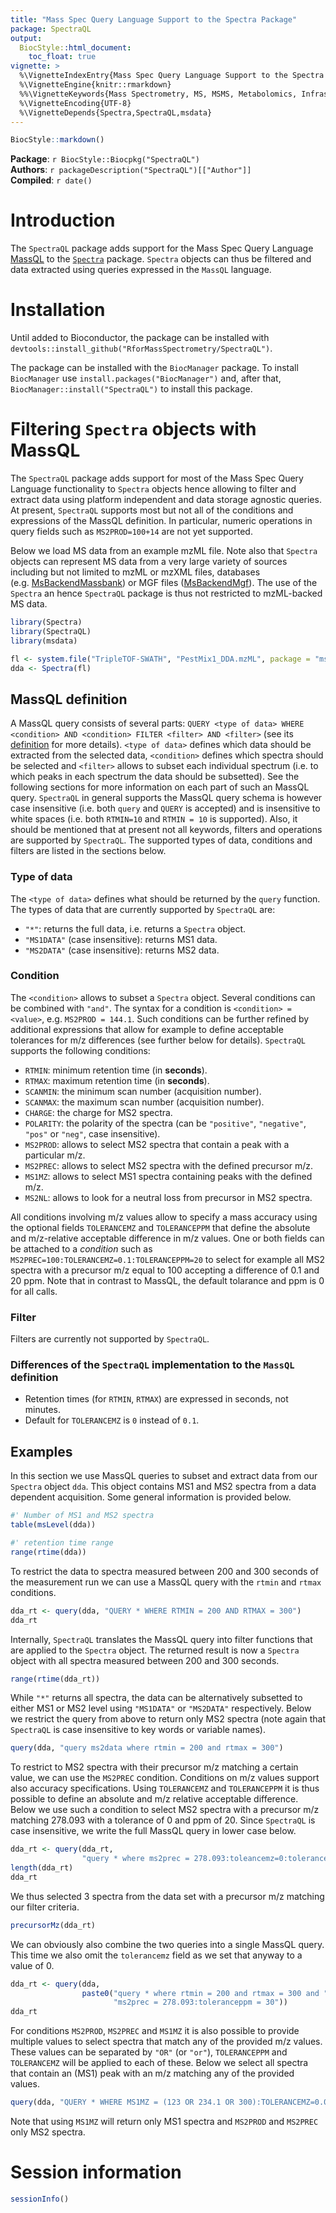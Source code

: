 ```yaml
---
title: "Mass Spec Query Language Support to the Spectra Package"
package: SpectraQL
output:
  BiocStyle::html_document:
    toc_float: true
vignette: >
  %\VignetteIndexEntry{Mass Spec Query Language Support to the Spectra Package}
  %\VignetteEngine{knitr::rmarkdown}
  %%\VignetteKeywords{Mass Spectrometry, MS, MSMS, Metabolomics, Infrastructure}
  %\VignetteEncoding{UTF-8}
  %\VignetteDepends{Spectra,SpectraQL,msdata}
---
```


```r
BiocStyle::markdown()
```

**Package**: `r BiocStyle::Biocpkg("SpectraQL")`<br />
**Authors**: `r packageDescription("SpectraQL")[["Author"]] `<br />
**Compiled**: `r date()`


# Introduction

The `SpectraQL` package adds support for the Mass Spec Query Language
[MassQL](https://mwang87.github.io/MassQueryLanguage_Documentation/) to the
[`Spectra`](https://rformassspectrometry.github.io/Spectra) package. `Spectra`
objects can thus be filtered and data extracted using queries expressed in the
`MassQL` language.


# Installation

Until added to Bioconductor, the package can be installed with
`devtools::install_github("RforMassSpectrometry/SpectraQL")`.

The package can be installed with the `BiocManager` package. To
install `BiocManager` use `install.packages("BiocManager")` and, after that,
`BiocManager::install("SpectraQL")` to install this package.


# Filtering `Spectra` objects with MassQL

The `SpectraQL` package adds support for most of the Mass Spec Query Language
functionality to `Spectra` objects hence allowing to filter and extract data
using platform independent and data storage agnostic queries. At present,
`SpectraQL` supports most but not all of the conditions and expressions of the
MassQL definition. In particular, numeric operations in query fields such as
`MS2PROD=100+14` are not yet supported.

Below we load MS data from an example mzML file. Note also that `Spectra`
objects can represent MS data from a very large variety of sources including but
not limited to mzML or mzXML files, databases
(e.g. [MsBackendMassbank](https://rformassspectrometry.github.io/MsBackendMassbank/))
or MGF files
([MsBackendMgf](https://rformassspectrometry.github.io/MsBackendMgf/)). The use
of the `Spectra` an hence `SpectraQL` package is thus not restricted to
mzML-backed MS data.

```r
library(Spectra)
library(SpectraQL)
library(msdata)

fl <- system.file("TripleTOF-SWATH", "PestMix1_DDA.mzML", package = "msdata")
dda <- Spectra(fl)
```

## MassQL definition

A MassQL query consists of several parts: `QUERY <type of data> WHERE
<condition> AND <condition> FILTER <filter> AND <filter>` (see its
[definition](https://mwang87.github.io/MassQueryLanguage_Documentation/#definition-of-a-query)
for more details). `<type of data>` defines which data should be extracted from
the selected data, `<condition>` defines which spectra should be selected and
`<filter>` allows to subset each individual spectrum (i.e. to which peaks in
each spectrum the data should be subsetted). See the following sections for more
information on each part of such an MassQL query. `SpectraQL` in general
supports the MassQL query schema is however case insensitive (i.e. both `query`
and `QUERY` is accepted) and is insensitive to white spaces (i.e. both
`RTMIN=10` and `RTMIN = 10` is supported). Also, it should be mentioned that at
present not all keywords, filters and operations are supported by
`SpectraQL`. The supported types of data, conditions and filters are listed in
the sections below.

### Type of data

The `<type of data>` defines what should be returned by the `query`
function. The types of data that are currently supported by `SpectraQL` are:

- `"*"`: returns the full data, i.e. returns a `Spectra` object.
- `"MS1DATA"` (case insensitive): returns MS1 data.
- `"MS2DATA"` (case insensitive): returns MS2 data.


### Condition

The `<condition>` allows to subset a `Spectra` object. Several conditions can be
combined with `"and"`. The syntax for a condition is `<condition> = <value>`,
e.g. `MS2PROD = 144.1`. Such conditions can be further refined by additional
expressions that allow for example to define acceptable tolerances for m/z
differences (see further below for details). `SpectraQL` supports the following
conditions:

- `RTMIN`: minimum retention time (in **seconds**).
- `RTMAX`: maximum retention time (in **seconds**).
- `SCANMIN`: the minimum scan number (acquisition number).
- `SCANMAX`: the maximum scan number (acquisition number).
- `CHARGE`: the charge for MS2 spectra.
- `POLARITY`: the polarity of the spectra (can be `"positive"`, `"negative"`,
  `"pos"` or `"neg"`, case insensitive).
- `MS2PROD`: allows to select MS2 spectra that contain a peak with a particular
  m/z.
- `MS2PREC`: allows to select MS2 spectra with the defined precursor m/z.
- `MS1MZ`: allows to select MS1 spectra containing peaks with the defined m/z.
- `MS2NL`: allows to look for a neutral loss from precursor in MS2 spectra.

All conditions involving m/z values allow to specify a mass accuracy using the
optional fields `TOLERANCEMZ` and `TOLERANCEPPM` that define the absolute
and m/z-relative acceptable difference in m/z values. One or both fields can be
attached to a *condition* such as `MS2PREC=100:TOLERANCEMZ=0.1:TOLERANCEPPM=20`
to select for example all MS2 spectra with a precursor m/z equal to 100
accepting a difference of 0.1 and 20 ppm. Note that in contrast to MassQL, the
default tolarance and ppm is 0 for all calls.

### Filter

Filters are currently not supported by `SpectraQL`.


### Differences of the `SpectraQL` implementation to the `MassQL` definition

- Retention times (for `RTMIN`, `RTMAX`) are expressed in seconds, not minutes.
- Default for `TOLERANCEMZ` is `0` instead of `0.1`.

## Examples

In this section we use MassQL queries to subset and extract data from our
`Spectra` object `dda`. This object contains MS1 and MS2 spectra from a data
dependent acquisition. Some general information is provided below.

```r
#' Number of MS1 and MS2 spectra
table(msLevel(dda))

#' retention time range
range(rtime(dda))
```

To restrict the data to spectra measured between 200 and 300 seconds of the
measurement run we can use a MassQL query with the `rtmin` and `rtmax`
conditions.

```r
dda_rt <- query(dda, "QUERY * WHERE RTMIN = 200 AND RTMAX = 300")
dda_rt
```

Internally, `SpectraQL` translates the MassQL query into filter functions that
are applied to the `Spectra` object. The returned result is now a `Spectra`
object with all spectra measured between 200 and 300 seconds.

```r
range(rtime(dda_rt))
```

While `"*"` returns all spectra, the data can be alternatively subsetted to
either MS1 or MS2 level using `"MS1DATA"` or `"MS2DATA"` respectively. Below we
restrict the query from above to return only MS2 spectra (note again that
`SpectraQL` is case insensitive to key words or variable names).

```r
query(dda, "query ms2data where rtmin = 200 and rtmax = 300")
```

To restrict to MS2 spectra with their precursor m/z matching a certain value, we
can use the `MS2PREC` condition. Conditions on m/z values support also accuracy
specifications. Using `TOLERANCEMZ` and `TOLERANCEPPM` it is thus possible to
define an absolute and m/z relative acceptable difference. Below we use such a
condition to select MS2 spectra with a precursor m/z matching 278.093 with a
tolerance of 0 and ppm of 20. Since `SpectraQL` is case insensitive, we write
the full MassQL query in lower case below.

```r
dda_rt <- query(dda_rt,
                "query * where ms2prec = 278.093:toleancemz=0:toleranceppm=30")
length(dda_rt)
dda_rt
```

We thus selected 3 spectra from the data set with a precursor m/z matching our
filter criteria.

```r
precursorMz(dda_rt)
```

We can obviously also combine the two queries into a single MassQL query. This
time we also omit the `tolerancemz` field as we set that anyway to a value of 0.

```r
dda_rt <- query(dda,
                paste0("query * where rtmin = 200 and rtmax = 300 and ",
                       "ms2prec = 278.093:toleranceppm = 30"))
dda_rt
```

For conditions `MS2PROD`, `MS2PREC` and `MS1MZ` it is also possible to provide
multiple values to select spectra that match any of the provided m/z
values. These values can be separated by `"OR"` (or `"or"`), `TOLERANCEPPM` and
`TOLERANCEMZ` will be applied to each of these. Below we select all spectra that
contain an (MS1) peak with an m/z matching any of the provided values.

```r
query(dda, "QUERY * WHERE MS1MZ = (123 OR 234.1 OR 300):TOLERANCEMZ=0.05")
```

Note that using `MS1MZ` will return only MS1 spectra and `MS2PROD` and `MS2PREC`
only MS2 spectra.

# Session information {-}

```r
sessionInfo()
```
